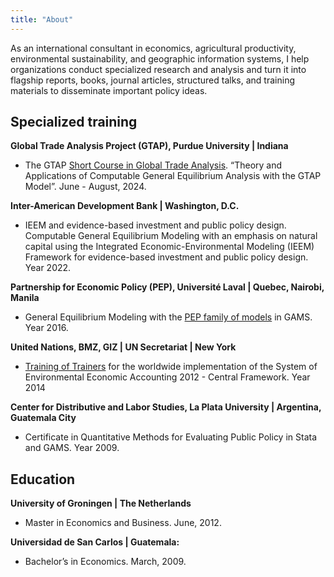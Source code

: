 ```yaml
---
title: "About"
---
```


As an international consultant in economics, agricultural productivity, environmental sustainability, and geographic information systems, I help organizations conduct specialized research and analysis and turn it into flagship reports, books, journal articles, structured talks, and training materials to disseminate important policy ideas.

## Specialized training

**Global Trade Analysis Project (GTAP), Purdue University \| Indiana**

-   The GTAP [Short Course in Global Trade Analysis](https://www.gtap.agecon.purdue.edu/events/Short_Courses/2024/). "Theory and Applications of Computable General Equilibrium Analysis with the GTAP Model". June - August, 2024.

**Inter-American Development Bank \| Washington, D.C.**

-   IEEM and evidence-based investment and public policy design. Computable General Equilibrium Modeling with an emphasis on natural capital using the Integrated Economic-Environmental Modeling (IEEM) Framework for evidence-based investment and public policy design. Year 2022.

**Partnership for Economic Policy (PEP), Université Laval \| Quebec, Nairobi, Manila**

-   General Equilibrium Modeling with the [PEP family of models](https://www.pep-net.org/research-resources/cge-models) in GAMS. Year 2016.

**United Nations, BMZ, GIZ \| UN Secretariat \| New York**

-   [Training of Trainers](https://unstats.un.org/unsd/envaccounting/workshops/TOT_2014/lod.asp) for the worldwide implementation of the System of Environmental Economic Accounting 2012 - Central Framework. Year 2014

**Center for Distributive and Labor Studies, La Plata University \| Argentina, Guatemala City**

-   Certificate in Quantitative Methods for Evaluating Public Policy in Stata and GAMS. Year 2009.

## Education

**University of Groningen \| The Netherlands**

-   Master in Economics and Business. June, 2012.

**Universidad de San Carlos \| Guatemala:**

-   Bachelor's in Economics. March, 2009.
